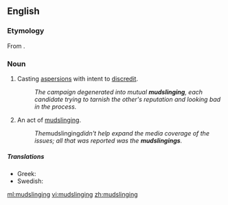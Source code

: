 ==English==

===Etymology===
From {{compound|mud|sling|lang=en}}.

===Noun===
{{en-noun}}

#Casting [[aspersion]]s with intent to [[discredit]].
#:''The campaign degenerated into mutual '''mudslinging''', each candidate trying to tarnish the other's reputation and looking bad in the process.''
#An act of [[mudslinging]].
#:''The ''mudslinging'' didn't help expand the media coverage of the issues; all that was reported was the '''mudslingings'''.''

=====Translations=====
{{trans-top|casting aspersions to discredit}}
{{trans-mid}}
* Greek: {{t+|el|λασπολογία|f}}
* Swedish: {{t|sv|pajkastning|c}}
{{trans-bottom}}

[[ml:mudslinging]]
[[vi:mudslinging]]
[[zh:mudslinging]]